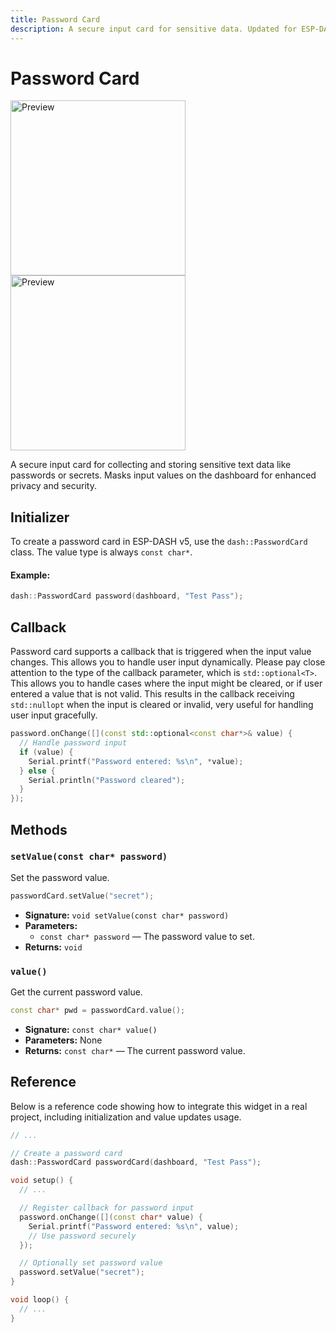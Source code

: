 ```yaml
---
title: Password Card
description: A secure input card for sensitive data. Updated for ESP-DASH v5 API.
---
```



# Password Card

<ProCallout />

<img className="my-6 hidden dark:block" src="/img/v5/cards/dark/password.png" width="280px" alt="Preview" />
<img className="my-6 dark:hidden" src="/img/v5/cards/light/password.png" width="280px" alt="Preview" />

A secure input card for collecting and storing sensitive text data like passwords or secrets. Masks input values on the dashboard for enhanced privacy and security.

## Initializer

To create a password card in ESP-DASH v5, use the `dash::PasswordCard` class. The value type is always `const char*`.

#### Example:
```cpp
dash::PasswordCard password(dashboard, "Test Pass");
```

## Callback

Password card supports a callback that is triggered when the input value changes. This allows you to handle user input dynamically. Please pay close attention to the type of the callback parameter, which is `std::optional<T>`. This allows you to handle cases where the input might be cleared, or if user entered a value that is not valid. This results in the callback receiving `std::nullopt` when the input is cleared or invalid, very useful for handling user input gracefully.

```cpp
password.onChange([](const std::optional<const char*>& value) {
  // Handle password input
  if (value) {
    Serial.printf("Password entered: %s\n", *value);
  } else {
    Serial.println("Password cleared");
  }
});
```

## Methods

### `setValue(const char* password)`
Set the password value.
```cpp
passwordCard.setValue("secret");
```
- **Signature:** `void setValue(const char* password)`
- **Parameters:**
  - `const char* password` — The password value to set.
- **Returns:** `void`

### `value()`
Get the current password value.
```cpp
const char* pwd = passwordCard.value();
```
- **Signature:** `const char* value()`
- **Parameters:** None
- **Returns:** `const char*` — The current password value.

## Reference

Below is a reference code showing how to integrate this widget in a real project, including initialization and value updates usage.

```cpp
// ...

// Create a password card
dash::PasswordCard passwordCard(dashboard, "Test Pass");

void setup() {
  // ...

  // Register callback for password input
  password.onChange([](const char* value) {
    Serial.printf("Password entered: %s\n", value);
    // Use password securely
  });

  // Optionally set password value
  password.setValue("secret");
}

void loop() {
  // ...
}
```
